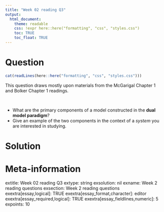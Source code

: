 ```yaml
---
title: "Week 02 reading Q3"
output:  
  html_document:
    theme: readable
    css: !expr here::here("formatting", "css", "styles.css")
    toc: TRUE
    toc_float: TRUE
---
```




Question
========

```r
cat(readLines(here::here("formatting", "css", "styles.css")))
```

<p class="blackborder">
This question draws mostly upon materials from the McGarigal Chapter 1 and Bolker Chapter 1 readings.
</p>

<br>

- What are the primary components of a model constructed in the **dual model paradigm**?
- Give an example of the two components in the context of a *system* you are interested in studying.




Solution
========





Meta-information
================
extitle: Week 02 reading Q3
extype: string
exsolution: nil
exname: Week 2 reading questions
exsection: Week 2 reading questions
exextra[essay,logical]: TRUE
exextra[essay_format,character]: editor
exextra[essay_required,logical]: TRUE
exextra[essay_fieldlines,numeric]: 5
expoints: 10

